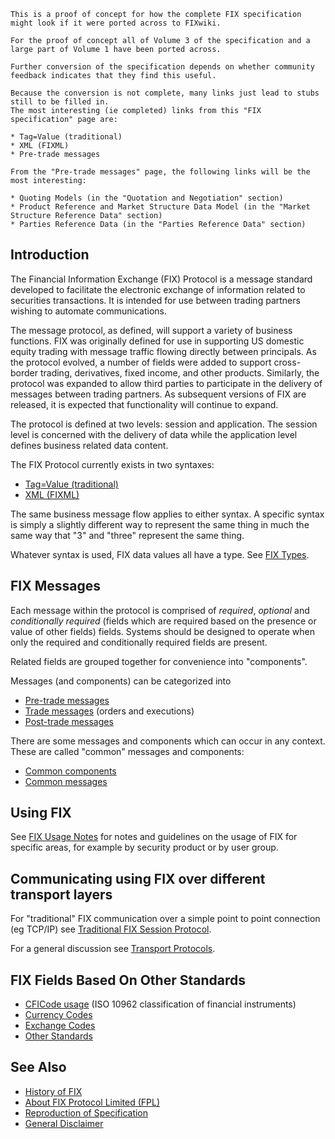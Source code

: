 <pre>
This is a proof of concept for how the complete FIX specification might look if it were ported across to FIXwiki.

For the proof of concept all of Volume 3 of the specification and a large part of Volume 1 have been ported across.

Further conversion of the specification depends on whether community feedback indicates that they find this useful.

Because the conversion is not complete, many links just lead to stubs still to be filled in. 
The most interesting (ie completed) links from this "FIX specification" page are:

* Tag=Value (traditional)
* XML (FIXML)
* Pre-trade messages

From the "Pre-trade messages" page, the following links will be the most interesting:

* Quoting Models (in the "Quotation and Negotiation" section)
* Product Reference and Market Structure Data Model (in the "Market Structure Reference Data" section)
* Parties Reference Data (in the "Parties Reference Data" section)

</pre>

==Introduction==
The Financial Information Exchange (FIX) Protocol is a message standard developed to facilitate the electronic exchange of information related to securities transactions.  It is intended for use between trading partners wishing to automate communications.  

The message protocol, as defined, will support a variety of business functions.  FIX was originally defined for use in supporting US domestic equity trading with message traffic flowing directly between principals.  As the protocol evolved, a number of fields were added to support cross-border trading, derivatives, fixed income, and other products.  Similarly, the protocol was expanded to allow third parties to participate in the delivery of messages between trading partners.  As subsequent versions of FIX are released, it is expected that functionality will continue to expand.

The protocol is defined at two levels: session and application.  The session level is concerned with the delivery of data while the application level defines business related data content.  

The FIX Protocol currently exists in two syntaxes:
* [[FPL:Tag Value Syntax|Tag=Value (traditional)]]
* [[FPL:FIXML Syntax|XML (FIXML)]]

The same business message flow applies to either syntax.  A specific syntax is simply a slightly different way to represent the same thing in much the same way that "3" and "three" represent the same thing.

Whatever syntax is used, FIX data values all have a type. See [[:Category:Type | FIX Types]].

==FIX Messages==

Each message within the protocol is comprised of ''required'', ''optional'' and ''conditionally required'' (fields which are required based on the presence or value of other fields) fields.  Systems should be designed to operate when only the required and conditionally required fields are present.

Related fields are grouped together for convenience into "components".

Messages (and components) can be categorized into

* [[FPL:Pre-trade messages|Pre-trade messages]]
* [[FPL:Trade messages|Trade messages]] (orders and executions)
* [[FPL:Post-trade messages|Post-trade messages]]

There are some messages and components which can occur in any context. These are called "common" messages and components:
* [[FPL:Common Components|Common components]]
* [[FPL:Common Messages|Common messages]]

==Using FIX==
See [[FPL:FIX Usage Notes|FIX Usage Notes]] for notes and guidelines on the usage of FIX for specific areas, for example by security product or by user group.

==Communicating using FIX over different transport layers==
For "traditional" FIX communication over a simple point to point connection (eg TCP/IP) see [[FPL:Traditional FIX Session Protocol|Traditional FIX Session Protocol]].

For a general discussion see [[FPL:Transport Protocols|Transport Protocols]].

==FIX Fields Based On Other Standards==
* [[FPL:CFICode usage|CFICode usage]] (ISO 10962 classification of financial instruments)
* [[FPL:Currency Codes|Currency Codes]]
* [[FPL:Exchange Codes|Exchange Codes]]
* [[FPL:Other Standards|Other Standards]]

==See Also==
* [[FPL:History of FIX|History of FIX]]
* [[FPL:About FIX Protocol Limited (FPL)|About FIX Protocol Limited (FPL)]]
* [[FPL:Reproduction of Specification|Reproduction of Specification]]
* [[FPL:General Disclaimer|General Disclaimer]]

<!--
==Other==
{{ToDo|Appendices 6E and F (deprecated and replaced features)need to be split so that notes are attached to relevant fields. Maybe the fields affected could be summarized here}}
{{ToDo|Appendices 6G belongs with Parties component, 6H with SettlInstructions.}}
-->